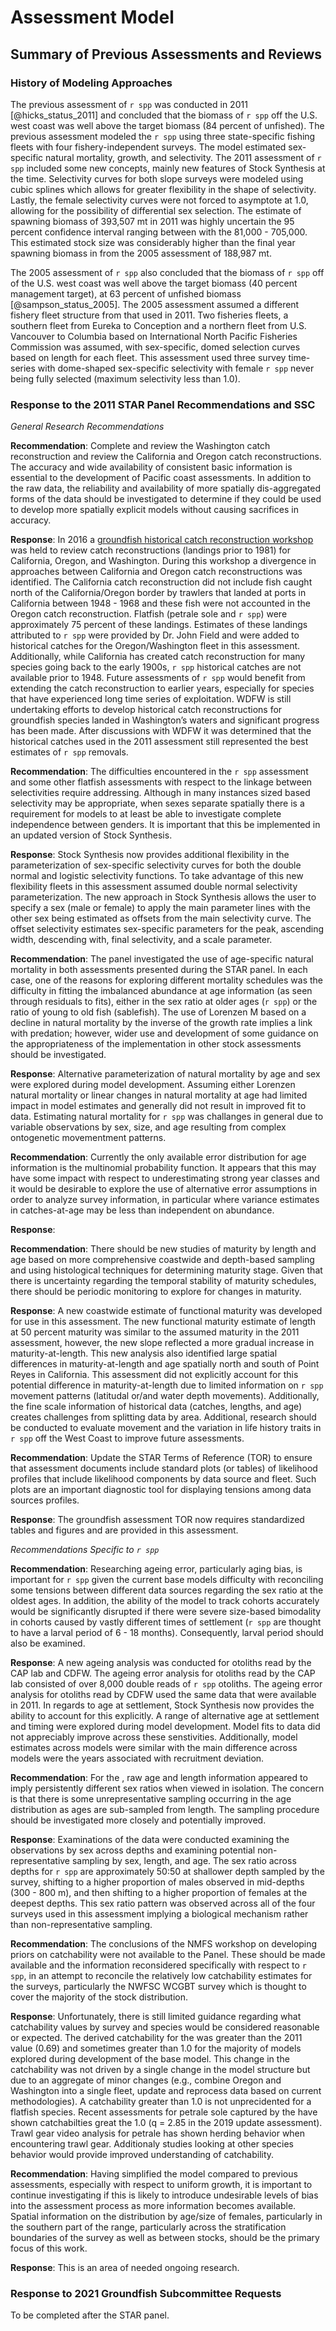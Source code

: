 # Assessment Model

## Summary of Previous Assessments and Reviews


### History of Modeling Approaches 

The previous assessment of `r spp` was conducted in 2011 [@hicks_status_2011] and concluded that the biomass of `r spp` off the U.S. west coast was well above the target biomass (84 percent of unfished).  The previous assessment modeled the `r spp` using three state-specific fishing fleets with four fishery-independent surveys. The model estimated sex-specific natural mortality, growth, and selectivity. The 2011 assessment of `r spp` included some new concepts, mainly new features of Stock Synthesis at the time. Selectivity curves for both slope surveys were modeled using cubic splines which allows for greater flexibility in the shape of selectivity.  Lastly, the female selectivity curves were not forced to asymptote at 1.0, allowing for the possibility of differential sex selection. The estimate of spawning biomass of 393,507 mt in 2011 was highly uncertain the 95 percent confidence interval ranging between with the 81,000 - 705,000.  This estimated stock size was considerably higher than the final year spawning biomass in from the 2005 assessment of 188,987 mt.

The 2005 assessment of `r spp` also concluded that the biomass of `r spp` off of the U.S. west coast was well above the target biomass (40 percent management target), at 63 percent of unfished biomass [@sampson_status_2005].  The 2005 assessment assumed a different fishery fleet structure from that used in 2011. Two fisheries fleets, a southern fleet from Eureka to Conception and a northern fleet from U.S. Vancouver to Columbia based on International North Pacific Fisheries Commission was assumed, with sex-specific, domed selection curves based on length for each fleet. This assessment used three survey time-series with dome-shaped sex-specific selectivity with female `r spp` never being fully selected (maximum selectivity less than 1.0).


### Response to the 2011 STAR Panel Recommendations and SSC 

*General Research Recommendations*

**Recommendation**: Complete and review the Washington catch reconstruction and review the California and Oregon catch reconstructions. The accuracy and wide availability of consistent basic information is essential to the development of Pacific coast assessments. In addition to the raw data, the reliability and availability of more spatially dis-aggregated forms of the data should be investigated to determine if they could be used to develop more spatially explicit models without causing sacrifices in accuracy.

**Response**: In 2016 a [groundfish historical catch reconstruction workshop](https://www.pcouncil.org/documents/2017/03/i2_att1_catch_reconstruction_workshop_report_mar2017bb.pdf/) was held to review catch reconstructions (landings prior to 1981) for California, Oregon, and Washington. During this workshop a divergence in approaches between California and Oregon catch reconstructions was identified. The California catch reconstruction did not include fish caught north of the California/Oregon border by trawlers that landed at ports in California between 1948 - 1968 and these fish were not accounted in the Oregon catch reconstruction. Flatfish (petrale sole and `r spp`) were approximately 75 percent of these landings. Estimates of these landings attributed to `r spp` were provided by Dr. John Field and were added to historical catches for the Oregon/Washington fleet in this assessment. Additionally, while California has created catch reconstruction for many species going back to the early 1900s, `r spp` historical catches are not available prior to 1948.  Future assessments of `r spp` would benefit from extending the catch reconstruction to earlier years, especially for species that have experienced long time series of exploitation. WDFW is still undertaking efforts to develop historical catch reconstructions for groundfish species landed in Washington's waters and significant progress has been made. After discussions with WDFW it was determined that the historical catches used in the 2011 assessment still represented the best estimates of `r spp` removals. 


**Recommendation**: The difficulties encountered in the `r spp` assessment and some other flatfish assessments with respect to the linkage between selectivities require addressing. Although in many instances sized based selectivity may be appropriate, when sexes separate spatially there is a requirement for models to at least be able to investigate complete independence between genders. It is important that this be implemented in an updated version of Stock Synthesis.

**Response**: Stock Synthesis now provides additional flexibility in the parameterization of sex-specific selectivity curves for both the double normal and logistic selectivity functions. To take advantage of this new flexibility fleets in this assessment assumed double normal selectivity parameterization.  The new approach in Stock Synthesis allows the user to specify a sex (male or female) to apply the main parameter lines with the other sex being estimated as offsets from the main selectivity curve.  The offset selectivity estimates sex-specific parameters for the peak, ascending width, descending with, final selectivity, and a scale parameter.   


**Recommendation**: The panel investigated the use of age-specific natural mortality in both assessments presented during the STAR panel. In each case, one of the reasons for exploring different mortality schedules was the difficulty in fitting the imbalanced abundance at age information (as seen through residuals to fits), either in the sex ratio at older ages (`r spp`) or the ratio of young to old fish (sablefish). The use of Lorenzen M based on a decline in natural mortality by the inverse of the growth rate implies a link with predation; however, wider use and development of some guidance on the appropriateness of the implementation in other stock assessments should be investigated.

**Response**: Alternative parameterization of natural mortality by age and sex were explored during model development. Assuming either Lorenzen natural mortality or linear changes in natural mortality at age had limited impact in model estimates and generally did not result in improved fit to data. Estimating natural mortality for `r spp` was challanges in general due to variable observations by sex, size, and age resulting from complex ontogenetic movementment patterns.


**Recommendation**: Currently the only available error distribution for age information is the multinomial probability function. It appears that this may have some impact with respect to underestimating strong year classes and it would be desirable to explore the use of alternative error assumptions in order to analyze survey information, in particular where variance estimates in catches-at-age may be less than independent on abundance.

**Response**: 



**Recommendation**: There should be new studies of maturity by length and age based on more comprehensive coastwide and depth-based sampling and using histological techniques for determining maturity stage. Given that there is uncertainty regarding the temporal stability of maturity schedules, there should be periodic monitoring to explore for changes in maturity.

**Response**: A new coastwide estimate of functional maturity was developed for use in this assessment.  The new functional maturity estimate of length at 50 percent maturity was similar to the assumed maturity in the 2011 assessment, however, the new slope reflected a more gradual increase in maturity-at-length. This new analysis also identified large spatial differences in maturity-at-length and age spatially north and south of Point Reyes in California. This assessment did not explicitly account for this potential difference in maturity-at-length due to limited information on `r spp` movement patterns (latitudal or/and water depth movements).  Additionally, the fine scale information of historical data (catches, lengths, and age) creates challenges from splitting data by area.  Additional, research should be conducted to evaluate movement and the variation in life history traits in `r spp` off the West Coast to improve future assessments. 


**Recommendation**: Update the STAR Terms of Reference (TOR) to ensure that assessment documents include standard plots (or tables) of likelihood profiles that include likelihood components by data source and fleet. Such plots are an important diagnostic tool for displaying tensions among data sources profiles. 

**Response**: The groundfish assessment TOR now requires standardized tables and figures and are provided in this assessment.

*Recommendations Specific to `r spp`*

**Recommendation**: Researching ageing error, particularly aging bias, is important for `r spp` given the current base models difficulty with reconciling some tensions between different data sources regarding the sex ratio at the oldest ages. In addition, the ability of the model to track cohorts accurately would be significantly disrupted if there were severe size-based bimodality in cohorts caused by vastly different times of settlement (`r spp` are thought to have a larval period of 6 - 18 months). Consequently, larval period should also be examined.

**Response**: A new ageing analysis was conducted for otoliths read by the CAP lab and CDFW. The ageing error analysis for otoliths read by the CAP lab consisted of over 8,000 double reads of `r spp` otoliths. The ageing error analysis for otoliths read by CDFW used the same data that were available in 2011. In regards to age at settlement, Stock Synthesis now provides the ability to account for this explicitly.  A range of alternative age at settlement and timing were explored during model development. Model fits to data did not appreciably improve across these senstivities.  Additionally, model estimates across models were similar with the main difference across models were the years associated with recruitment deviation.    


**Recommendation**: For the \gls{s-wcgbt}, raw age and length information appeared to imply persistently different sex ratios when viewed in isolation. The concern is that there is some unrepresentative sampling occurring in the age distribution as ages are sub-sampled from length. The sampling procedure should be investigated more closely and potentially improved.

**Response**: Examinations of the \gls{s-wcgbt} data were conducted examining the observations by sex across depths and examining potential non-representative sampling by sex, length, and age.  The sex ratio across depths for `r spp` are approximately 50:50 at shallower depth sampled by the survey, shifting to a higher proportion of males observed in mid-depths (300 - 800 m), and then shifting to a higher proportion of females at the deepest depths. This sex ratio pattern was observed across all of the four surveys used in this assessment implying a biological mechanism rather than non-representative sampling. 

**Recommendation**: The conclusions of the NMFS workshop on developing priors on catchability were not available to the Panel. These should be made available and the information reconsidered specifically with respect to `r spp`, in an attempt to reconcile the relatively low catchability estimates for the surveys, particularly the NWFSC WCGBT survey which is thought to cover the majority of the stock distribution.

**Response**: Unfortunately, there is still limited guidance regarding what catchability values by survey and species would be considered reasonable or expected. The derived catchability for the \gls{s-wcgbt} was greater than the 2011 value (0.69) and sometimes greater than 1.0 for the majority of models explored during development of the base model. This change in the catchability was not driven by a single change in the model structure but due to an aggregate of minor changes (e.g., combine Oregon and Washington into a single fleet, update and reprocess data based on current methodologies).  A catchability greater than 1.0 is not unprecidented for a flatfish species. Recent assessments for petrale sole captured by the \gls{s-wcgbt} have shown catchabilties great the 1.0 (q = 2.85 in the 2019 update assessment). Trawl gear video analysis for petrale has shown herding behavior when encountering trawl gear. Additionaly studies looking at other species behavior would provide improved understanding of catchability. 


**Recommendation**: Having simplified the model compared to previous assessments, especially with respect to uniform growth, it is important to continue investigating if this is likely to introduce undesirable levels of bias into the assessment process as more information becomes available. Spatial information on the distribution by age/size of females, particularly in the southern part of the range, particularly across the stratification boundaries of the survey as well as between stocks, should be the primary focus of this work. 

**Response**: This is an area of needed ongoing research. 


### Response to 2021 Groundfish Subcommittee Requests 

To be completed after the STAR panel.

